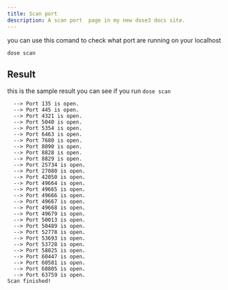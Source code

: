 ```yaml
---
title: Scan port
description: A scan port  page in my new dose3 docs site.
---
```


you can use this comand to check what port are running on your localhost
```shell
dose scan
```
## Result
this is the sample result you can see if you run `dose scan`

```shell
  --> Port 135 is open.
  --> Port 445 is open.
  --> Port 4321 is open.
  --> Port 5040 is open.
  --> Port 5354 is open.
  --> Port 6463 is open.
  --> Port 7680 is open.
  --> Port 8090 is open.
  --> Port 8828 is open.
  --> Port 8829 is open.
  --> Port 25734 is open.
  --> Port 27080 is open.
  --> Port 42050 is open.
  --> Port 49664 is open.
  --> Port 49665 is open.
  --> Port 49666 is open.
  --> Port 49667 is open.
  --> Port 49668 is open.
  --> Port 49679 is open.
  --> Port 50013 is open.
  --> Port 50489 is open.
  --> Port 52778 is open.
  --> Port 53693 is open.
  --> Port 53728 is open.
  --> Port 58825 is open.
  --> Port 60447 is open.
  --> Port 60581 is open.
  --> Port 60805 is open.
  --> Port 63759 is open.
Scan finished!
```